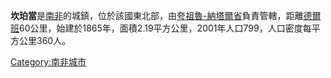 {{Unreferenced|time=2016-07-17T03:35:20+00:00}}
'''坎珀當'''是[[南非|南非]]的城鎮，位於該國東北部，由[[夸祖魯-納塔爾省|夸祖魯-納塔爾省]]負責管轄，距離[[德爾班|德爾班]]60公里，始建於1865年，面積2.19平方公里，2001年人口799，人口密度每平方公里360人。

{{SouthAfrica-geo-stub}}
[[Category:南非城市|Category:南非城市]]